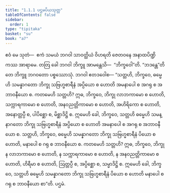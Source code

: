 ```yaml
---
title: "1.1.1 ပဌမပိယသုတ္တ"
tableOfContents: false
sidebar:
  order: 1
type: "tipitaka"
basket: "su"
book: "a7"
---
```



<DynamicBreadcrumb />

<Division number="1" book="a7" e="ch" v="16" p="395">

<Paragraph number="2" book="a7">
ဧဝံ မေ သုတံ—  ဧကံ သမယံ ဘဂဝါ သာဝတ္ထိယံ ဝိဟရတိ ဇေတဝနေ အနာထပိဏ္ဍိကဿ အာရာမေ. တတြ ခေါ ဘဂဝါ ဘိက္ခူ အာမန္တေသိ—  “ဘိက္ခဝေါ”တိ. “ဘဒန္တေ”တိ တေ ဘိက္ခူ ဘဂဝတော ပစ္စဿောသုံ. ဘဂဝါ ဧတဒဝေါစ—
</Paragraph>

<Paragraph number="3" book="a7">
“သတ္တဟိ, ဘိက္ခဝေ, ဓမ္မေဟိ သမန္နာဂတော ဘိက္ခု သဗြဟ္မစာရီနံ အပ္ပိယော စ ဟောတိ အမနာပေါ စ အဂရု စ အဘာဝနီယော စ. ကတမေဟိ သတ္တဟိ? ဣဓ, ဘိက္ခဝေ, ဘိက္ခု လာဘကာမော စ ဟောတိ, သက္ကာရကာမော စ ဟောတိ, အနဝညတ္တိကာမော စ ဟောတိ, အဟိရိကော စ ဟောတိ, အနောတ္တပ္ပီ စ, ပါပိစ္ဆော စ, မိစ္ဆာဒိဋ္ဌိ စ. ဣမေဟိ ခေါ, ဘိက္ခဝေ, သတ္တဟိ ဓမ္မေဟိ သမန္နာဂတော ဘိက္ခု သဗြဟ္မစာရီနံ အပ္ပိယော စ ဟောတိ အမနာပေါ စ အဂရု စ အဘာဝနီယော စ.
</Paragraph>

<Paragraph number="4" book="a7">
သတ္တဟိ, ဘိက္ခဝေ, ဓမ္မေဟိ သမန္နာဂတော ဘိက္ခု သဗြဟ္မစာရီနံ ပိယော စ ဟောတိ, မနာပေါ စ ဂရု စ ဘာဝနီယော စ. ကတမေဟိ သတ္တဟိ? ဣဓ, ဘိက္ခဝေ, ဘိက္ခု န လာဘကာမော စ ဟောတိ, န သက္ကာရကာမော စ ဟောတိ, န အနဝညတ္တိကာမော စ ဟောတိ, ဟိရီမာ စ ဟောတိ, ဩတ္တပ္ပီ စ, အပ္ပိစ္ဆော စ, သမ္မာဒိဋ္ဌိ စ. ဣမေဟိ ခေါ, ဘိက္ခဝေ, သတ္တဟိ ဓမ္မေဟိ သမန္နာဂတော ဘိက္ခု သဗြဟ္မစာရီနံ ပိယော စ ဟောတိ မနာပေါ စ ဂရု စ ဘာဝနီယော စာ”တိ.

</Paragraph>
</Division>

<Paragraph number="5" type="center" book="a7">
ပဌမံ.
</Paragraph>